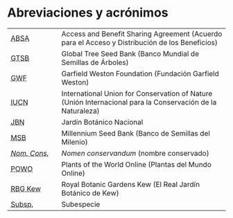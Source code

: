 # Abreviaciones y acrónimos {.unnumbered}

|                                                                                                                                      |                                                                                                            |
|-----------------|-------------------------------------------------------|
| <abbr title="Access and Benefit Sharing Agreement (Acuerdo para el Acceso y Distribución de los Beneficios)">ABSA</abbr>             | Access and Benefit Sharing Agreement (Acuerdo para el Acceso y Distribución de los Beneficios)             |
| <abbr title="Global Tree Seed Bank (Banco Mundial de Semillas de Árboles)">GTSB</abbr>                                               | Global Tree Seed Bank (Banco Mundial de Semillas de Árboles)                                               |
| <abbr title="Garfield Weston Foundation (Fundación Garfield Weston)">GWF</abbr>                                                      | Garfield Weston Foundation (Fundación Garfield Weston)                                                     |
| <abbr title="International Union for Conservation of Nature (Unión Internacional para la Conservación de la Naturaleza)">IUCN</abbr> | International Union for Conservation of Nature (Unión Internacional para la Conservación de la Naturaleza) |
| <abbr title="Jardín Botánico Nacional">JBN</abbr>                                                                                    | Jardín Botánico Nacional                                                                                   |
| <abbr title="Millennium Seed Bank (Banco de Semillas del Milenio)">MSB</abbr>                                                        | Millennium Seed Bank (Banco de Semillas del Milenio)                                                       |
| <abbr title="Nomen conservandum (nombre conservado)"><em>Nom. Cons.</em></abbr>                                                      | *Nomen conservandum* (nombre conservado)                                                                   |
| <abbr title="Plants of the World Online (Plantas del Mundo Online)">POWO</abbr>                                                      | Plants of the World Online (Plantas del Mundo Online)                                                      |
| <abbr title="Royal Botanic Gardens Kew (El Real Jardín Botánico de Kew)">RBG Kew</abbr>                                            | Royal Botanic Gardens Kew (El Real Jardín Botánico de Kew)                                               |
| <abbr title="Subespecie">Subsp.</abbr>                                                                                               | Subespecie                                                                                                 |
